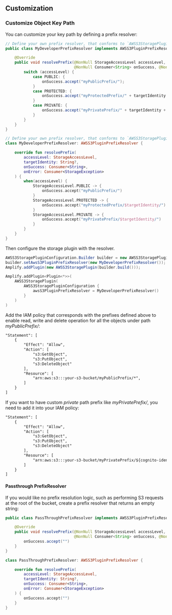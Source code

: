 ## Customization

### Customize Object Key Path

You can customize your key path by defining a prefix resolver:

<BlockSwitcher>
<Block name="Java">

```java
// Define your own prefix resolver, that conforms to `AWSS3StoragePluginPrefixResolver`
public class MyDeveloperPrefixResolver implements AWSS3PluginPrefixResolver {

    @Override
    public void resolvePrefix(@NonNull StorageAccessLevel accessLevel, @Nullable String targetIdentity,
                              @NonNull Consumer<String> onSuccess, @NonNull Consumer<StorageException> onError) {
        switch (accessLevel) {
            case PUBLIC: {
                onSuccess.accept("myPublicPrefix/");
            }
            case PROTECTED: {
                onSuccess.accept("myProtectedPrefix/" + targetIdentity + "/");
            }
            case PRIVATE: {
                onSuccess.accept("myPrivatePrefix/" + targetIdentity + "/");
            }
        }
    }
}
```

</Block>
<Block name="Kotlin">

```kotlin
// Define your own prefix resolver, that conforms to `AWSS3StoragePluginPrefixResolver`
class MyDeveloperPrefixResolver: AWSS3PluginPrefixResolver {

    override fun resolvePrefix(
        accessLevel: StorageAccessLevel,
        targetIdentity: String?,
        onSuccess: Consumer<String>,
        onError: Consumer<StorageException>
    ) {
        when(accessLevel) {
            StorageAccessLevel.PUBLIC -> {
                onSuccess.accept("myPublicPrefix/")
            }
            StorageAccessLevel.PROTECTED -> {
                onSuccess.accept("myProtectedPrefix/$targetIdentity/")
            }
            StorageAccessLevel.PRIVATE -> {
                onSuccess.accept("myPrivatePrefix/$targetIdentity/")
            }
        }
    }
}
```

</Block>
</BlockSwitcher>

Then configure the storage plugin with the resolver.

<BlockSwitcher>
<Block name="Java">

```java
AWSS3StoragePluginConfiguration.Builder builder = new AWSS3StoragePluginConfiguration.Builder();
builder.setAwsS3PluginPrefixResolver(new MyDeveloperPrefixResolver());
Amplify.addPlugin(new AWSS3StoragePlugin(builder.build()));
```

</Block>
<Block name="Kotlin">

```kotlin
Amplify.addPlugin<Plugin<*>>(
    AWSS3StoragePlugin(
        AWSS3StoragePluginConfiguration {
            awsS3PluginPrefixResolver = MyDeveloperPrefixResolver()
        }
    )
)
```

</Block>
</BlockSwitcher>

Add the IAM policy that corresponds with the prefixes defined above to enable read, write and delete operation for all the objects under path *myPublicPrefix/*:
```xml
"Statement": [
    {
        "Effect": "Allow",
        "Action": [
            "s3:GetObject",
            "s3:PutObject",
            "s3:DeleteObject"
        ],
        "Resource": [
            "arn:aws:s3:::your-s3-bucket/myPublicPrefix/*",
        ]
    }
]
```
If you want to have custom *private* path prefix like *myPrivatePrefix/*, you need to add it into your IAM policy:
```xml
"Statement": [
    {
        "Effect": "Allow",
        "Action": [
            "s3:GetObject",
            "s3:PutObject",
            "s3:DeleteObject"
        ],
        "Resource": [
            "arn:aws:s3:::your-s3-bucket/myPrivatePrefix/${cognito-identity.amazonaws.com:sub}/*"
        ]
    }
]
```
#### Passthrough PrefixResolver

If you would like no prefix resolution logic, such as performing S3 requests at the root of the bucket, create a prefix resolver that returns an empty string:

<BlockSwitcher>
<Block name="Java">

```java
public class PassThroughPrefixResolver implements AWSS3PluginPrefixResolver {

    @Override
    public void resolvePrefix(@NonNull StorageAccessLevel accessLevel, @Nullable String targetIdentity,
                              @NonNull Consumer<String> onSuccess, @NonNull Consumer<StorageException> onError) {
        onSuccess.accept("")
    }
}
```

</Block>
<Block name="Kotlin">

```kotlin
class PassThroughPrefixResolver: AWSS3PluginPrefixResolver {

    override fun resolvePrefix(
        accessLevel: StorageAccessLevel,
        targetIdentity: String?,
        onSuccess: Consumer<String>,
        onError: Consumer<StorageException>
    ) {
        onSuccess.accept("")
    }
}
```

</Block>
</BlockSwitcher>
